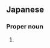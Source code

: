 ==Japanese==
{{ja-kanjitab|あお|の}}

===Proper noun===
{{ja-pos|あおの|proper}}

# {{surname|lang=ja|sort=あおの}}